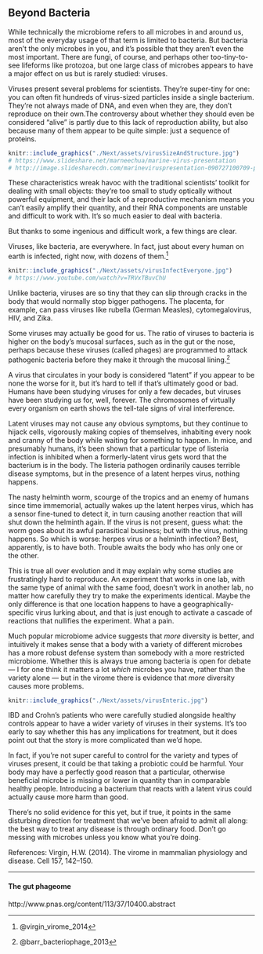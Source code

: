 ## Beyond Bacteria 


While technically the microbiome refers to all microbes in and around us, most of the everyday usage of that term is limited to bacteria. But bacteria aren’t the only microbes in you, and it’s possible that they aren’t even the most important. There are fungi, of course, and perhaps other too-tiny-to-see lifeforms like protozoa, but one large class of microbes appears to have a major effect on us but is rarely studied: viruses.

Viruses present several problems for scientists. They’re super-tiny for one: you can often fit hundreds of virus-sized particles inside a single bacterium. They’re not always made of DNA, and even when they are, they don’t reproduce on their own.The controversy about whether they should even be considered “alive” is partly due to this lack of reproduction ability, but also because many of them appear to be quite simple: just a sequence of proteins. 


```r

knitr::include_graphics("./Next/assets/virusSizeAndStructure.jpg")
# https://www.slideshare.net/marneechua/marine-virus-presentation
# http://image.slidesharecdn.com/marineviruspresentation-090727100709-phpapp02/95/marine-virus-presentation-3-728.jpg?cb=1248689251
```

These characteristics wreak havoc with the traditional scientists’ toolkit for dealing with small objects: they’re too small to study optically without powerful equipment, and their lack of a reproductive mechanism means you can’t easily amplify their quantity, and their RNA components are unstable and difficult to work with. It’s so much easier to deal with bacteria.

But thanks to some ingenious and difficult work, a few things are clear.

Viruses, like bacteria, are everywhere. In fact, just about every human on earth is infected, right now, with dozens of them.^[@virgin_virome_2014]


```r
knitr::include_graphics("./Next/assets/virusInfectEveryone.jpg")
# https://www.youtube.com/watch?v=TRVxTBuvChU
```

Unlike bacteria, viruses are so tiny that they can slip through cracks in the body that would normally stop bigger pathogens. The placenta, for example, can pass viruses like rubella (German Measles), cytomegalovirus, HIV, and Zika. 

Some viruses may actually be good for us. The ratio of viruses to bacteria is higher on the body's mucosal surfaces, such as in the gut or the nose, perhaps because these viruses (called phages) are programmed to attack pathogenic bacteria before they make it through the mucosal lining.^[@barr_bacteriophage_2013]

A virus that circulates in your body is considered "latent" if you appear to be none the worse for it, but it’s hard to tell if that’s ultimately good or bad. Humans have been studying viruses for only a few decades, but viruses have been studying *us* for, well, forever. The chromosomes of virtually every organism on earth shows the tell-tale signs of viral interference.

Latent viruses may not cause any obvious symptoms, but they continue to hijack cells, vigorously making copies of themselves, inhabiting every nook and cranny of the body while waiting for something to happen. In mice, and presumably humans, it’s been shown that a particular type of listeria infection is inhibited when a formerly-latent virus gets word that the bacterium is in the body. The listeria pathogen ordinarily causes terrible disease symptoms, but in the presence of a latent herpes virus, nothing happens.

The nasty helminth worm, scourge of the tropics and an enemy of humans since time immemorial, actually wakes up the latent herpes virus, which has a sensor fine-tuned to detect it, in turn causing another reaction that will shut down the helminth again. If the virus is not present, guess what: the worm goes about its awful parasitical business; but with the virus, nothing happens. So which is worse: herpes virus or a helminth infection? Best, apparently, is to have both. Trouble awaits the body who has only one or the other.

This is true all over evolution and it may explain why some studies are frustratingly hard to reproduce. An experiment that works in one lab, with the same type of animal with the same food, doesn’t work in another lab, no matter how carefully they try to make the experiments identical. Maybe the only difference is that one location happens to have a geographically-specific virus lurking about, and that is just enough to activate a cascade of reactions that nullifies the experiment. What a pain.

Much popular microbiome advice suggests that *more* diversity is better, and intuitively it makes sense that a body with a variety of different microbes has a more robust defense system than somebody with a more restricted microbiome. Whether this is always true among bacteria is open for debate — I for one think it matters a lot *which* microbes you have, rather than the variety alone — but in the virome there is evidence that *more* diversity causes more problems.


```r
knitr::include_graphics("./Next/assets/virusEnteric.jpg")
```

IBD and Crohn’s patients who were carefully studied alongside healthy controls appear to have a wider variety of viruses in their systems. It’s too early to say whether this has any implications for treatment, but it does point out that the story is more complicated than we’d hope.

In fact, if you’re not super careful to control for the variety and types of viruses present, it could be that taking a probiotic could be harmful. Your body may have a perfectly good reason that a particular, otherwise beneficial microbe is missing or lower in quantity than in comparable healthy people. Introducing a bacterium that reacts with a latent virus could actually cause more harm than good.

There’s no solid evidence for this yet, but if true, it points in the same disturbing direction for treatment that we’ve been afraid to admit all along: the best way to treat any disease is through ordinary food. Don’t go messing with microbes unless you know what you’re doing.

References: Virgin, H.W. (2014). The virome in mammalian physiology and disease. Cell 157, 142–150.

---

#### The gut phageome

http://www.pnas.org/content/113/37/10400.abstract

